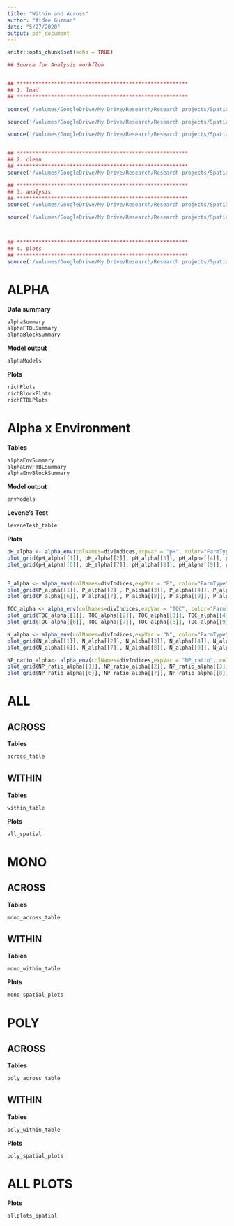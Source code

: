 ```yaml
---
title: "Within and Across"
author: "Aidee Guzman"
date: "5/27/2020"
output: pdf_document
---
```


```r
knitr::opts_chunk$set(echo = TRUE)
```


```r
## Source for Analysis workflow 


## *******************************************************
## 1. load
## *******************************************************

source('/Volumes/GoogleDrive/My Drive/Research/Research projects/Spatial project/Analysis/R workflow/fungalcommunitycomp/R Scripts/load.R', chdir = TRUE)

source('/Volumes/GoogleDrive/My Drive/Research/Research projects/Spatial project/Analysis/R workflow/fungalcommunitycomp/R Scripts/functions.R', chdir = TRUE)

source('/Volumes/GoogleDrive/My Drive/Research/Research projects/Spatial project/Analysis/R workflow/fungalcommunitycomp/R Scripts/backwardsSelection_scratchwork.R', chdir = TRUE)


## *******************************************************
## 2. clean
## *******************************************************
source('/Volumes/GoogleDrive/My Drive/Research/Research projects/Spatial project/Analysis/R workflow/fungalcommunitycomp/R Scripts/clean.R', chdir = TRUE)

## *******************************************************
## 3. analysis
## *******************************************************
source('/Volumes/GoogleDrive/My Drive/Research/Research projects/Spatial project/Analysis/R workflow/fungalcommunitycomp/R Scripts/withinBetweenFarms_scratchwork.R', chdir = TRUE)

source('/Volumes/GoogleDrive/My Drive/Research/Research projects/Spatial project/Analysis/R workflow/fungalcommunitycomp/R Scripts/analysis.R', chdir = TRUE)



## *******************************************************
## 4. plots
## *******************************************************
source('/Volumes/GoogleDrive/My Drive/Research/Research projects/Spatial project/Analysis/R workflow/fungalcommunitycomp/R Scripts/plots.R', chdir = TRUE)

```



# ALPHA

**Data summary** 
```r
alphaSummary
alphaFTBLSummary
alphaBlockSummary
```

**Model output** 
```r
alphaModels
```


**Plots** 
```r
richPlots
richBlockPlots
richFTBLPlots
```

\pagebreak  

# Alpha x Environment 

**Tables** 
```r
alphaEnvSummary
alphaEnvFTBLSummary
alphaEnvBlockSummary
```

**Model output** 
```r
envModels
```


**Levene's Test** 
```r
leveneTest_table
```


**Plots** 
```r
pH_alpha <- alpha_env(colNames=divIndices,expVar = "pH", color="FarmType",data = alphaDF)
plot_grid(pH_alpha[[1]], pH_alpha[[2]], pH_alpha[[3]], pH_alpha[[4]], pH_alpha[[5]], ncol=3)
plot_grid(pH_alpha[[6]], pH_alpha[[7]], pH_alpha[[8]], pH_alpha[[9]], pH_alpha[[10]], ncol=3)


P_alpha <- alpha_env(colNames=divIndices,expVar = "P", color="FarmType",data = alphaDF)
plot_grid(P_alpha[[1]], P_alpha[[2]], P_alpha[[3]], P_alpha[[4]], P_alpha[[5]], ncol=3)
plot_grid(P_alpha[[6]], P_alpha[[7]], P_alpha[[8]], P_alpha[[9]], P_alpha[[10]], ncol=3)

TOC_alpha <- alpha_env(colNames=divIndices,expVar = "TOC", color="FarmType",data = alphaDF)
plot_grid(TOC_alpha[[1]], TOC_alpha[[2]], TOC_alpha[[3]], TOC_alpha[[4]], TOC_alpha[[5]], ncol=3)
plot_grid(TOC_alpha[[6]], TOC_alpha[[7]], TOC_alpha[[8]], TOC_alpha[[9]], TOC_alpha[[10]], ncol=3)

N_alpha <- alpha_env(colNames=divIndices,expVar = "N", color="FarmType",data = alphaDF)
plot_grid(N_alpha[[1]], N_alpha[[2]], N_alpha[[3]], N_alpha[[4]], N_alpha[[5]], ncol=3)
plot_grid(N_alpha[[6]], N_alpha[[7]], N_alpha[[8]], N_alpha[[9]], N_alpha[[10]], ncol=3)

NP_ratio_alpha<- alpha_env(colNames=divIndices,expVar = "NP_ratio", color="FarmType",data = alphaDF)
plot_grid(NP_ratio_alpha[[1]], NP_ratio_alpha[[2]], NP_ratio_alpha[[3]], NP_ratio_alpha[[4]], NP_ratio_alpha[[5]], ncol=3)
plot_grid(NP_ratio_alpha[[6]], NP_ratio_alpha[[7]], NP_ratio_alpha[[8]], NP_ratio_alpha[[9]], NP_ratio_alpha[[10]], ncol=3)


```

\pagebreak  

# ALL
## ACROSS 

**Tables** 
```r
across_table
```

## WITHIN 

**Tables** 
```r
within_table
```


**Plots** 
```r
all_spatial
```

\pagebreak  

# MONO
## ACROSS 

**Tables** 
```r
mono_across_table
```

## WITHIN 

**Tables** 
```r
mono_within_table
```


**Plots** 
```r
mono_spatial_plots
```

\pagebreak  


# POLY
## ACROSS 

**Tables** 
```r
poly_across_table
```

## WITHIN 

**Tables** 
```r
poly_within_table
```


**Plots** 
```r
poly_spatial_plots
```

\pagebreak  

# ALL PLOTS
**Plots** 
```r
allplots_spatial
```

\pagebreak  



